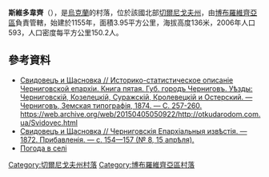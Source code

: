 {{coord|50|44|25|N|31|34|32|E|scale:100000|display=title}}

'''斯維多韋齊'''（{{lang-uk|Свидовець}}），是[[烏克蘭|烏克蘭]]的村落，位於該國北部[[切爾尼戈夫州|切爾尼戈夫州]]，由[[博布羅維齊亞區|博布羅維齊亞區]]負責管轄，始建於1155年，面積3.95平方公里，海拔高度136米，2006年人口593，人口密度每平方公里150.2人。

==參考資料==
* [https://drive.google.com/file/d/0B9EyeQe6VOzoTzZSZFZYTDZINjQ/edit?usp=sharing Свидовецъ и Щасновка // Историко-статистическое описаніе Черниговской епархіи. Книга пятая. Губ. городъ Черниговъ. Уѣзды: Черниговскій, Козелецкій, Суражскій, Кролевецкій и Остерский. — Черниговъ, Земская типографія, 1874. — С. 257-260.] {{Wayback|url=https://drive.google.com/file/d/0B9EyeQe6VOzoTzZSZFZYTDZINjQ/edit?usp=sharing |date=20160527135325 }} https://web.archive.org/web/20150405050922/http://otkudarodom.com.ua/Svidovec.html
* [https://vivaldi.nlr.ru/ap000025807/view#page=10 Свидовецъ и Щасновка // Черниговскія Епархіальныя извѣстія. — 1872. Прибавленія. — с. 154—157 (№ 8, 15 апрѣля).] {{Wayback|url=https://vivaldi.nlr.ru/ap000025807/view#page=10 |date=20151208063741 }}
* [http://weather.in.ua/ua/chernigovskaja/23380 Погода в селі ] {{Wayback|url=http://weather.in.ua/ua/chernigovskaja/23380 |date=20131224105230 }}

[[Category:切爾尼戈夫州村落|Category:切爾尼戈夫州村落]]
[[Category:博布羅維齊亞區村落|Category:博布羅維齊亞區村落]]


{{Chernihiv-geo-stub}}